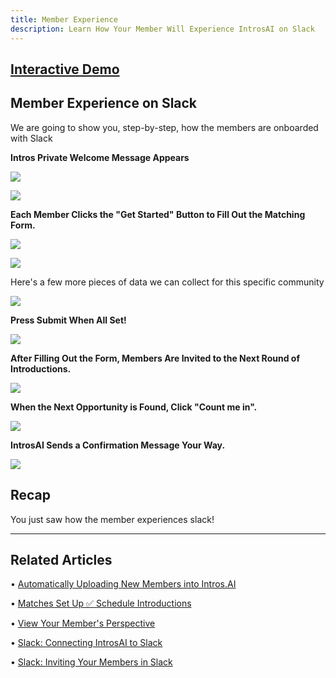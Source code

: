 ```yaml
---
title: Member Experience
description: Learn How Your Member Will Experience IntrosAI on Slack
---
```

[Interactive Demo](https://intros-ai.navattic.com/2s4x09fu)
-----------------------------------------------------------

## Member Experience on Slack

We are going to show you, step-by-step, how the members are onboarded with Slack

**Intros Private Welcome Message Appears**

![](/images/experience1.png)

![](/images/experience2.png)

**Each Member Clicks the "Get Started" Button to Fill Out the Matching Form.**

![](/images/experience3.png)

![](/images/experience4.png)

<Note>
Here's a few more pieces of data we can collect for this specific community

![](/images/experience5.png)
</Note>

**Press Submit When All Set!**

![](/images/experience6.png)

**After Filling Out the Form, Members Are Invited to the Next Round of Introductions.**

![](/images/experience7.png)

**When the Next Opportunity is Found, Click "Count me in".**

![](/images/experience8.png)

**IntrosAI Sends a Confirmation Message Your Way.**

![](/images/experience8.png)

Recap
-----

You just saw how the member experiences slack!

* * *

## Related Articles

• [Automatically Uploading New Members into Intros.AI](/uploading-members/auto-update-intros)

• [Matches Set Up ✅ Schedule Introductions](/getting-started/matches-setup)

• [View Your Member's Perspective](/view-member-experience/view-members-perspective)

• [Slack: Connecting IntrosAI to Slack](/setting-up-slack/connect-introsai)

• [Slack: Inviting Your Members in Slack](/setting-up-slack/invite-members)
